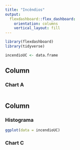 ```yaml
---
title: "Incêndios"
output: 
  flexdashboard::flex_dashboard:
    orientation: columns
    vertical_layout: fill
---
```


```r
library(flexdashboard)
library(tidyverse)

incendioUC <- data.frame

```

Column {data-width=350}
-----------------------------------------------------------------------

### Chart A

```r

```

Column {data-width=650}
-----------------------------------------------------------------------

### Histograma

```r
ggplot(data = incendioUC)


```

### Chart C

```r

```

